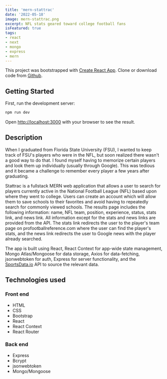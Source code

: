 ```yaml
---
title: 'mern-stattrac'
date: '2022-05-18'
image: mern-stattrac.png
excerpt: NFL stats geared toward college football fans
isFeatured: true
tags:
- react
- next
- mongo
- express
- mern
---
```


This project was bootstrapped with [Create React App](https://github.com/facebook/create-react-app). Clone or download code from <a href="https://github.com/alexfotopoulos/mern-stattrac" target="_blank" rel="noreferrer">Github</a>.

## Getting Started

First, run the development server:

```bash
npm run dev
```

Open [http://localhost:3000](http://localhost:3000) with your browser to see the result.

## Description

When I graduated from Florida State University (FSU), I wanted to keep track of FSU's players who were in the NFL, but soon realized there wasn't a good way to do that. I found myself having to memorize certain players and look them up individually (usually through Google). This was tedious and it became a challenge to remember every player a few years after graduating. 

Stattrac is a fullstack MERN web application that allows a user to search for players currently active in the National Football League (NFL) based upon where they went to college. Users can create an account which will allow them to save schools to their favorites and avoid having to repeatedly search for commonly viewed schools. The results page includes the following information: name, NFL team, position, experience, status, stats link, and news link. All information except for the stats and news links are provided from the API. The stats link redirects the user to the player's team page on profootballreference.com where the user can find the player's stats, and the news link redirects the user to Google news with the player already searched.

The app is built using React, React Context for app-wide state management, Mongo Atlas/Mongoose for data storage, Axios for data-fetching, jsonwebtoken for auth, Express for server functionality, and the [SportsData.io](https://sportsdata.io/) API to source the relevant data.

## Technologies used

### Front end
- HTML
- CSS
- Bootstrap
- React
- React Context
- React Router
 
### Back end
- Express
- Bcrypt
- jsonwebtoken
- Mongo/Mongoose